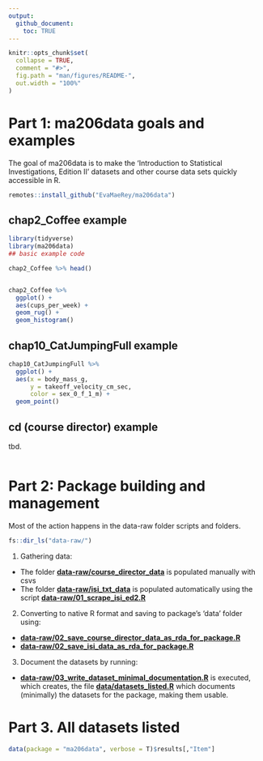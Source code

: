 ```yaml
---
output: 
  github_document:
    toc: TRUE
---
```


<!-- README.md is generated from README.Rmd. Please edit that file -->

```r
knitr::opts_chunk$set(
  collapse = TRUE,
  comment = "#>",
  fig.path = "man/figures/README-",
  out.width = "100%"
)
```

# Part 1: ma206data goals and examples

<!-- badges: start -->
<!-- badges: end -->

The goal of ma206data is to make the 'Introduction to Statistical Investigations, Edition II' datasets and other course data sets quickly accessible in R.

``` r
remotes::install_github("EvaMaeRey/ma206data")
```

## chap2_Coffee example

```r
library(tidyverse)
library(ma206data)
## basic example code

chap2_Coffee %>% head()


chap2_Coffee %>% 
  ggplot() +
  aes(cups_per_week) + 
  geom_rug() + 
  geom_histogram()
```

## chap10_CatJumpingFull example

```r
chap10_CatJumpingFull %>% 
  ggplot() + 
  aes(x = body_mass_g, 
      y = takeoff_velocity_cm_sec, 
      color = sex_0_f_1_m) + 
  geom_point()
```

## cd (course director) example

tbd.

```r
```




# Part 2: Package building and management

Most of the action happens in the data-raw folder scripts and folders.



```r
fs::dir_ls("data-raw/")
```
1. Gathering data: 

- The folder [**data-raw/course_director_data**](https://github.com/EvaMaeRey/ma206data/tree/master/data-raw/course_director_data) is populated manually with csvs
- The folder [**data-raw/isi_txt_data**](https://github.com/EvaMaeRey/ma206data/tree/master/data-raw/isi_txt_data) is populated automatically using the script [**data-raw/01_scrape_isi_ed2.R**](https://github.com/EvaMaeRey/ma206data/blob/master/data-raw/01_scrape_isi_ed2.R)

2. Converting to native R format and saving to package's 'data' folder using:

- [**data-raw/02_save_course_director_data_as_rda_for_package.R**](https://github.com/EvaMaeRey/ma206data/blob/master/data-raw/02_save_course_director_data_as_rda_for_package.R)
- [**data-raw/02_save_isi_data_as_rda_for_package.R**](https://github.com/EvaMaeRey/ma206data/blob/master/data-raw/02_save_isi_data_as_rda_for_package.R)

3. Document the datasets by running:

- [**data-raw/03_write_dataset_minimal_documentation.R**](https://github.com/EvaMaeRey/ma206data/blob/master/data-raw/03_write_dataset_minimal_documentation.R) is executed, which creates, the file [**data/datasets_listed.R**](https://github.com/EvaMaeRey/ma206data/blob/master/data/datasets_listed.R) which documents (minimally) the datasets for the package, making them usable.



# Part 3. All datasets listed

```r
data(package = "ma206data", verbose = T)$results[,"Item"]
```
